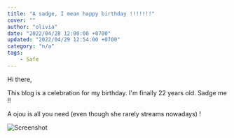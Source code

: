 ```yaml
---
title: "A sadge, I mean happy birthday !!!!!!!"
cover: ""
author: "olivia"
date: "2022/04/28 12:00:00 +0700"
updated: "2022/04/29 12:54:00 +0700"
category: "n/a"
tags:
    - Safe
---
```


Hi there,

This blog is a celebration for my birthday. I'm finally 22 years old. Sadge me !!

A ojou is all you need (even though she rarely streams nowadays) !

![Screenshot](./sadge_pic.png)

